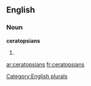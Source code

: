 ==English==

===Noun===
'''ceratopsians'''

# {{plural of|[[ceratopsian]]}}

[[Category:English plurals]]

[[ar:ceratopsians]]
[[fr:ceratopsians]]